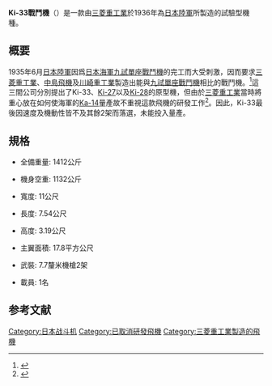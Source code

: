 {{Infobox Aircraft
|name           =三菱Ki-33戰鬥機 
|image          =File:Mitsubishi Ki-33.jpg
|caption        =三菱Ki-33戰鬥機 
|type           =[[戰鬥機|戰鬥機]] 
|manufacturer   =[[三菱重工業|三菱重工業]]
|designer       =[[堀越二郎|堀越二郎]]
|first flight   =1936年
|introduced     =
|retired        =
|status         =試驗機
|primary user   =[[大日本帝國陸軍|大日本帝國陸軍]]
|more users     =
|produced       =1936年
|number built   =2架 
|program cost   =
|unit cost      =
|developed from =[[九六式艦載戰鬥機|九六式艦載戰鬥機]]
|variants with their own articles =
|developed into =
}}
'''Ki-33戰鬥機'''（{{lang-ja|キ-33 }}）是一款由[[三菱重工業|三菱重工業]]於1936年為[[大日本帝國陸軍|日本陸軍]]所製造的試驗型機種。

==概要==
1935年6月[[大日本帝國陸軍|日本陸軍]]因爲[[大日本帝國海軍|日本海軍]][[九試單座戰鬥機|九試單座戰鬥機]]的完工而大受刺激，因而要求[[三菱重工業|三菱重工業]]、[[中島飛機|中島飛機]]及[[川崎重工業|川崎重工業]]製造出能與[[九試單座戰鬥機|九試單座戰鬥機]]相比的戰鬥機。<ref>{{Cite web |url=http://www.jacar.go.jp/DAS/meta/MetaOutServlet |title=JACAR（アジア歴史資料センター）Ref.C01004536600 97式戦闘機、97式軽爆撃機、97式重爆撃機、97式司令部偵察機、97式輸送機仮制式制定の件 |accessdate=2014-08-29 |archive-date=2014-08-18 |archive-url=https://web.archive.org/web/20140818003913/http://www.jacar.go.jp/DAS/meta/MetaOutServlet |dead-url=no }}</ref>這三間公司分別提出了Ki-33、[[Ki-27|Ki-27]]以及[[九七式戰鬥機|Ki-28]]的原型機，但由於[[三菱重工業|三菱重工業]]當時將重心放在如何使海軍的[[九試單座戰鬥機|Ka-14]]量產故不重視這款飛機的研發工作<ref>{{cite web |url=http://www.aviastar.org/air/japan/mitsubishi_ki-33.php |title=Mitsubishi Ki-33 |publisher=www.aviastar.org |accessdate=2014-08-29 |archive-date=2018-09-21 |archive-url=https://web.archive.org/web/20180921053958/http://www.aviastar.org/air/japan/mitsubishi_ki-33.php |dead-url=no }}</ref>。因此，Ki-33最後因速度及機動性皆不及其餘2架而落選，未能投入量產。

==規格==
*全備重量: 1412公斤

*機身空重: 1132公斤

*寬度: 11公尺

*長度: 7.54公尺

*高度: 3.19公尺

*主翼面積: 17.8平方公尺

*武裝: 7.7釐米機槍2架

*載員: 1名
==参考文献==
{{reflist}}
{{第二次世界大戰日本陸軍航空器}}
[[Category:日本战斗机|Category:日本战斗机]]
[[Category:已取消研發飛機|Category:已取消研發飛機]]
[[Category:三菱重工業製造的飛機|Category:三菱重工業製造的飛機]]